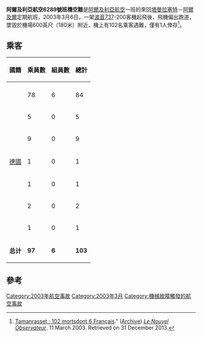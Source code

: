 {{Infobox Airliner accident
|name = Air Algérie Flight 6289
|occurrence_type = Accident
|image = 7T-VEZ B737-2T4 Air Algerie FRA 29AUG99 (6136782090).jpg
|image_size = 250 |alt = 
|caption = [[阿爾及利亞航空|阿爾及利亞航空]] [[波音737|波音737]]  -  200
|date = 2003年3月6日
|Type = [[發動機故障|發動機故障]] (EFTO)
|outcome = Crash
|cause_is = Determined
|cause = Engine
|cause_note = [[發動機故障|發動機故障]]
|Site = [[塔曼拉塞特|塔曼拉塞特]]
|coordinates = 
|Passengers = 97
|Crew = 6
|Injuries = 1
|Fatalities = 102
|Survivors = 1
|Aircraft_type = [[波音737|波音737]]-200
|Operator = [[阿爾及利亞航空|阿爾及利亞航空]]
|tail_number = 7T-VEZ
|Origin = Tamanrasset Airport
|stopover = [[Ghardaia|Ghardaia]]
|Destination = Noumerate Airport
}}

'''阿爾及利亞航空6289號班機空難'''是[[阿爾及利亞航空|阿爾及利亞航空]]一班的來回[[塔曼拉塞特|塔曼拉塞特]]－[[阿爾及爾|阿爾及爾]]定期航班，2003年3月6日，一架[[波音737|波音737]]-200客機起飛後，飛機偏出跑道，墜毀於機場600英尺（180米）附近，機上有102名乘客遇難，僅有1人倖存<ref name="Nouvel Obs">[http://tempsreel.nouvelobs.com/actualites/20030306.OBS7827/?xtmc=algA_rienne_aps&xtcr=25 Tamanrasset : 102 mortsdont 6 Français]." ([https://www.webcitation.org/6MH4A2uSW?url=http://tempsreel.nouvelobs.com/monde/20030306.OBS7827/tamanrasset-102-morts-dont-6-francais.html?xtmc=algA_rienne_aps%3Fhttp%3A%2F%2Ftempsreel.nouvelobs.com%2Fmonde%2F20030306.OBS7827%2Ftamanrasset-102-morts-dont-6-francais.html%3Fxtmc%3DalgA_rienne_aps Archive]) ''[[Le_Nouvel_Observateur|Le Nouvel Observateur]]''. 11 March 2003. Retrieved on 31 December 2013.</ref>。

==乘客==

{|class="wikitable"
|-bgcolor=ccccff
!rowspan=1|國籍||colspan=1|乘員數||colspan=1|組員數||colspan=1|總計
|-bgcolor=ccccff
|-valign=top
|{{ALG}}||78||6||84
|-valign=top
|{{CAN}}||5||0||5
|-valign=top
|{{FRA}}||9||0||9
|-valign=top
|{{flagicon|Germany}} [[德國|德國]]||1||0||1
|-valign=top
|{{JPN}}||1||0||1
|-valign=top
|{{NED}}||2||0||2
|-valign=top
|{{GBR}}||1||0||1
|-valign=top
|'''总计'''||'''97'''||'''6'''||'''103'''
|}

==參考==
<references/>


{{2003年航空事故}}
[[Category:2003年航空事故|Category:2003年航空事故]]
[[Category:2003年3月|Category:2003年3月]]
[[Category:機械故障觸發的航空事故|Category:機械故障觸發的航空事故]]